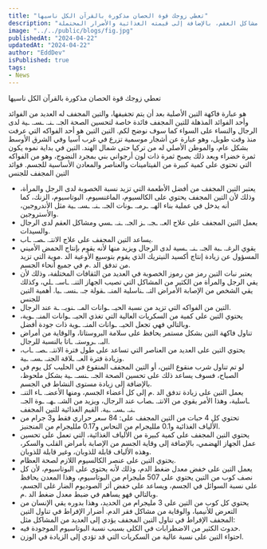 ```yaml
---
title: "تعطي زوجك قوة الحصان مذكورة بالقرآن الكل ناسيها"
description: "استكشف فوائد التين المجفف للصحة الجنسية، وكيف يمكن أن يعزز الخصوبة ويعالج مشاكل العقم، بالإضافة إلى قيمته الغذائية والأضرار المحتملة."
image: "../../public/blogs/fig.jpg"
publishedAt: "2024-04-22"
updatedAt: "2024-04-22"
author: "EddDev"
isPublished: true
tags:
- News
---
```


تعطي زوجك قوة الحصان مذكورة بالقرآن الكل ناسيها 

هو عبارة فاكهة التين الأصلية بعد أن يتم تجفيفها، والتين المجفف له العديد من الفوائد وأحد الفوائد المذهلة للتين المجفف فائدة خاصة لتحسين الصحة الجـ. ـنـ. ـسـ. ـية لدى الرجال والنساء على السواء كما سوف نوضح لكم. 
التين
التين هو أحد الفواكه التي عرفت منذ وقت طويل، وهو عبارة عن أشجار موسمية تزرع في غرب آسيا وفي الشرق الأوسط بشكل عام، والموطن الأصلي له من تركيا حتى شمال الهند.
التين في بداية نموه يكون ثمرة خضراء وبعد ذلك يصبح ثمرة ذات لون أرجواني بني بمجرد النضوج، وهو من الفواكه التي تحتوي على كمية كبيرة من الفيتامينات والعناصر والمعادن الأساسية للجسم.
فوائد التين المجفف للجنس
- يعتبر التين المجفف من أفضل الأطعمة التي تزيد نسبة الخصوبة لدى الرجل والمرأة، وذلك لأن التين المجفف يحتوي على الكالسيوم، الماغنسيوم، البوتاسيوم، الزنك، كما أنه يدخل في عملية بناء الهـ. ـرمـ. ـونات الجـ. ـنـ. ـسـ. ـية مثل الأندروجين، والأستروجين. 
- يعمل التين المجفف على علاج العـ. ـجـ. ـز الجـ. ـنـ. ـسي ومشاكل العقم لدى الرجال والسيدات.
- يساعد التين المجفف على علاج الانتـ. ـصـ. ـاب.
- يقوي الرغـ. ـبة الجـ. ـنـ. ـسية لدى الرجال ويزيد منها لأنه يقوم بإنتاج الحمض الأميني المسؤول عن زيادة إنتاج أكسيد النيتريك الذي يقوم بتوسيع الأوعية الد .موية التي تزيد من تدفق الد .م في جميع أنحاء الجسم.
- يعتبر نبات التين رمز من رموز الخصوبة في العديد من الثقافات المختلفة، وذلك لأن يقي الرجل والمرأة من الكثير من المشاكل التي تصيب الجهاز التنـ. ـاسـ. ـلي، وكذلك يقي الشخص من الإصابة الأمراض التـ. ـناسلية المنـ. ـقولة جـ. ـنسـ. ـيا.
أهمية التين للجنس
- التين من الفواكه التي تزيد من نسبة الحيـ. ـوانات المـ. ـنويـ. ـة عند الرجال. 
- يحتوي التين على كمية من السكريات العالية التي تغذي الحيـ. ـوانات المنـ. ـوية، وبالتالي فهي تجعل الحيـ. ـوانات المنـ. ـوية ذات جودة أفضل.
- تناول فاكهة التين بشكل مستمر يحافظ على سلامة البروستاتا، والوقاية من أمراض البـ. ـروستـ. ـاتا بالنسبة للرجال.
- يحتوي التين على العديد من العناصر التي تساعد على طول فترة الانتـ. ـصـ. ـاب، وزيادة فترة العـ. ـلاقة الجنـ. ـسـ. ـية.
- لو تم تناول شرب منقوع التين، أو التين المجفف المنقوع في الحليب كل يوم في الصباح، فسوف يساعد ذلك على تحسين الصحة الجـ. ـنسـ. ـية بشكل ملحوظ، بالإضافة إلى زيادة مستوى النشاط في الجسم. 
- يعمل التين على زيادة تدفق الد .م إلى كل أعضاء الجسم، ومنها الأعضـ. ـاء التنـ. ـاسلية، وهذا الأمر يقوي من الانتـ. ـصاب عند الرجال، ويزيد من الشـ. ـهـ. ـوة الجـ. ـنـ. ـسـ. ـية.
القيم الغذائية للتين المجفف
- تحتوي كل 4 حبات من التين المجفف على: 84 سعر حراري فقط و3 جرام من الألياف الغذائية و0.1 ملليجرام من النحاس و0.17 ملليجرام من المنجنيز.
- يحتوي التين المجفف على كمية كبيرة من الألياف الغذائية، التي تعمل على تحسين عمل الجهاز الهضمي، بالإضافة إلى وقاية الجسم من الإصابة بأمراض القلب والسكر، وهذه الألياف قابلة للذوبان، وغير قابلة للذوبان.
- يحتوي التين على عنصر الكالسيوم اللازم لصحة العظام.
- يعمل التين على خفض معدل ضغط الدم، وذلك لأنه يحتوي على البوتاسيوم، لأن كل نصف كوب من التين يحتوي على 507 مليجرام من البوتاسيوم، وهذا المعدن يحافظ على نسبة السوائل في الجسم، ويساعد على خفض أثر الصوديوم الضار غلى الجسم، وبالتالي فهو يساهم في ضبط معدل ضغط الد .م.
- يحتوي كل كوب من التين على 3 مليجرام من الحديد، وهذا بدوره يقي الإنسان من التعرض للأنيميا، والوقاية من مشاكل فقر الدم.
أضرار الإفراط في تناول التين المجفف
الإفراط في تناول التين المجفف يؤدي إلى العديد من المشاكل مثل:
- حدوث الكثير من الاضطرابات في الكلى بسبب نسبة البوتاسيوم الموجودة فيه.
- احتواء التين على نسبة عالية من السكريات التي قد تؤدي إلى الزيادة في الوزن.
